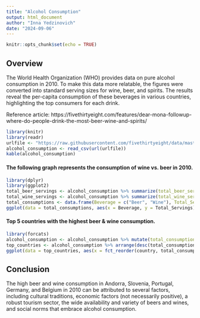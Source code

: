 ```yaml
---
title: "Alcohol Consumption"
output: html_document
author: "Inna Yedzinovich"
date: "2024-09-06"
---
```


```r
knitr::opts_chunk$set(echo = TRUE)
```


## Overview

The World Health Organization (WHO) provides data on pure alcohol consumption in 2010. To make this data more relatable, the figures were converted into standard serving sizes for wine, beer, and spirits. The results reveal the per-capita consumption of these beverages in various countries, highlighting the top consumers for each drink.

Reference article: https://fivethirtyeight.com/features/dear-mona-followup-where-do-people-drink-the-most-beer-wine-and-spirits/

```r
library(knitr)
library(readr)
urlfile <- "https://raw.githubusercontent.com/fivethirtyeight/data/master/alcohol-consumption/drinks.csv"
alcohol_consumption <- read_csv(url(urlfile))
kable(alcohol_consumption)
```

#### The following graph represents the consumption of wine vs. beer in 2010.

```r
library(dplyr)
library(ggplot2)
total_beer_servings <- alcohol_consumption %>% summarize(total_beer_servings = sum(beer_servings, na.rm = TRUE))
total_wine_servings <- alcohol_consumption %>% summarize(total_wine_servings = sum(wine_servings, na.rm = TRUE))
total_consumptions <- data.frame(Beverage = c("Beer", "Wine"), Total_Servings = c(total_beer_servings$total_beer_servings, total_wine_servings$total_wine_servings))
ggplot(data = total_consumptions, aes(x = Beverage, y = Total_Servings)) + geom_bar(stat = "identity")
```

#### Top 5 countries with the highest beer & wine consumption.

```r
library(forcats)
alcohol_consumption <- alcohol_consumption %>% mutate(total_consumption = beer_servings + wine_servings)
top_countries <- alcohol_consumption %>% arrange(desc(total_consumption)) %>% head(5)
ggplot(data = top_countries, aes(x = fct_reorder(country, total_consumption, .desc = TRUE), y = total_consumption)) + geom_bar(stat = "identity")
```

## Conclusion 

The high beer and wine consumption in Andorra, Slovenia, Portugal, Germany, and Belgium in 2010 can be attributed to several factors, including cultural traditions, economic factors (not necessarily positive), a robust tourism sector, the wide availability and variety of beers and wines, and social norms that embrace alcohol consumption.